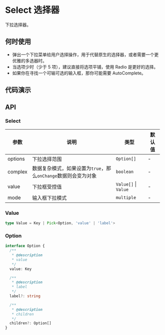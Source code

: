 
# Select 选择器

下拉选择器。

## 何时使用

- 弹出一个下拉菜单给用户选择操作，用于代替原生的选择器，或者需要一个更优雅的多选器时。
- 当选项少时（少于 5 项），建议直接将选项平铺，使用 Radio 是更好的选择。
- 如果你在寻找一个可输可选的输入框，那你可能需要 AutoComplete。

## 代码演示

<Usage src='/components/select/basic.tsx' title='基本' description='最简单的用法。' />
<Usage src='/components/select/multiple.tsx' title='多选' description='多选的用法。' />

## API

### Select

| 参数    | 说明                                                           | 类型                 | 默认值 |
| ------- | -------------------------------------------------------------- | -------------------- | ------ |
| options | 下拉选择范围                                                   | `Option[]`           | -      |
| complex | 数据复杂模式，如果设置为`true`，那么`onChange`数据则会变为对象 | `boolean`            | -      |
| value   | 下拉框受控值                                                   | `Value[]` \| `Value` | -      |
| mode    | 输入框下拉模式                                                 | `multiple`           | -      |

### Value

```ts
type Value = Key | Pick<Option, 'value' | 'label'>
```

### Option

```ts
interface Option {
  /**
   * @description
   * value
   */
  value: Key

  /**
   * @description
   * label
   */
  label?: string

  /**
   * @description
   * children
   */
  children?: Option[]
}
```

